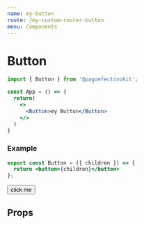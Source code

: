 ```yaml
---
name: my-button
route: /my-custom-router-button
menu: Components
---
```


# Button

```jsx
import { Button } from '@pagoefectivokit';

const App = () => {
  return(
    <>
      <Button>my Button</Button>
    </>
  )
}
```

### Example

```jsx
export const Button = ({ children }) => {
  return <button>{children}</button>
};
```

<Playground>
  <Button>click me</Button>
</Playground>

## Props
<Props of={Button} />